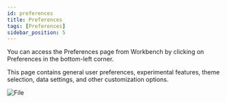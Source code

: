 ```yaml
---
id: preferences
title: Preferences
tags: [Preferences]
sidebar_position: 5
---
```


You can access the Preferences page from Workbench by clicking on Preferences in the bottom-left corner.

This page contains general user preferences, experimental features, theme selection, data settings, and other customization options.


<div style={{ textAlign: 'center' }}>
  <img src={preferences} alt="File" style={{ width: '90%' }} />
</div>